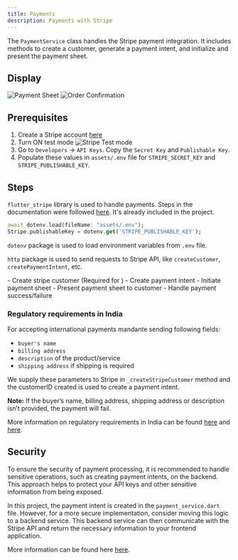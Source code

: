 ```yaml
---
title: Payments
description: Payments with Stripe
---
```



The `PaymentService` class handles the Stripe payment integration. It includes methods to create a customer, generate a payment intent, and initialize and present the payment sheet.

## Display 

<div style={{ display: 'flex', justifyContent: 'space-between', alignItems: 'center' }}>
    <Image src={paymentSheet} style={{ maxWidth: '48%' }} alt="Payment Sheet" />
    <Image src={orderConfirmLight} style={{ maxWidth: '48%' }} alt="Order Confirmation" />
</div>

## Prerequisites
1. Create a Stripe account [here](https://stripe.com/)
2. Turn ON test mode
    <Image src={stripeTestMode} alt="Stripe Test mode" />
3. Go to `Developers` -> `API Keys`. Copy the `Secret Key` and `Publishable Key`.
4. Populate these values in `assets/.env` file for `STRIPE_SECRET_KEY` and `STRIPE_PUBLISHABLE_KEY`.

## Steps

`flutter_stripe` library is used to handle payments. Steps in the documentation were followed <a href="https://pub.dev/packages/flutter_stripe" target="_blank">here</a>. It's already included in the project. 
```dart
await dotenv.load(fileName: "assets/.env");
Stripe.publishableKey = dotenv.get('STRIPE_PUBLISHABLE_KEY');
```
`dotenv` package is used to load environment variables from `.env` file.

`http` package is used to send requests to Stripe API, like `createCustomer`, `createPaymentIntent`, etc. 

<Aside title="Stripe Payment" icon="pencil">
    - Create stripe customer (Required for )
    - Create payment intent
    - Initiate payment sheet
    - Present payment sheet to customer
    - Handle payment success/failure
</Aside>

### Regulatory requirements in India

For accepting international payments mandante sending following fields:
- `buyer's name`
- `billing address`
- `description` of the product/service
- `shipping address` if shipping is required

We supply these parameters to Stripe in `_createStripeCustomer` method and the customerID created is used to create a payment intent.

**Note:** If the buyer’s name, billing address, shipping address or description isn’t provided, the payment will fail.

More information on regulatory requirements in India can be found <a href="https://docs.stripe.com/india-accept-international-payments" target="_blank">here</a> and <a href="https://support.stripe.com/questions/accepting-international-payments-from-stripe-accounts-in-india" target="_blank">here</a>.

## Security
To ensure the security of payment processing, it is recommended to handle sensitive operations, such as creating payment intents, on the backend. This approach helps to protect your API keys and other sensitive information from being exposed.

In this project, the payment intent is created in the `payment_service.dart` file. However, for a more secure implementation, consider moving this logic to a backend service. This backend service can then communicate with the Stripe API and return the necessary information to your frontend application.

More information can be found here <a href="https://docs.stripe.com/payments/accept-a-payment?platform=android#add-server-endpoint" target="_blank">here</a>.
